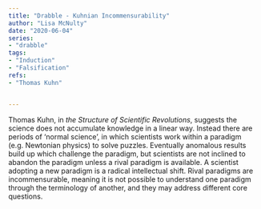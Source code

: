 ```yaml
---
title: "Drabble - Kuhnian Incommensurability"
author: "Lisa McNulty"
date: "2020-06-04"
series:
- "drabble"
tags: 
- "Induction"
- "Falsification"
refs:
- "Thomas Kuhn"  


---
```



Thomas Kuhn, in *the Structure of Scientific Revolutions*, suggests the science does not accumulate knowledge in a linear way. Instead there are periods of ‘normal science’, in which scientists work within a paradigm (e.g. Newtonian physics) to solve puzzles. Eventually anomalous results build up which challenge the paradigm, but scientists are not inclined to abandon the paradigm unless a rival paradigm is available. A scientist adopting a new paradigm is a radical intellectual shift. Rival paradigms are incommensurable, meaning it is not possible to understand one paradigm through the terminology of another, and they may address different core questions.
